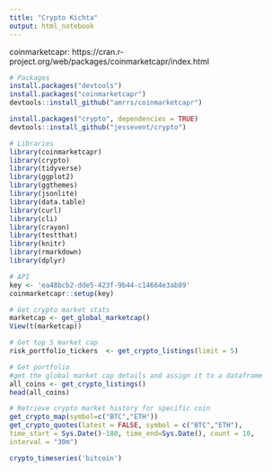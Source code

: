 ```yaml
---
title: "Crypto Kichta"
output: html_notebook
---
```

coinmarketcapr: https://cran.r-project.org/web/packages/coinmarketcapr/index.html

```r
# Packages
install.packages("devtools")
install.packages("coinmarketcapr")
devtools::install_github("amrrs/coinmarketcapr")

install.packages("crypto", dependencies = TRUE)
devtools::install_github("jessevent/crypto")
```


```r
# Libraries
library(coinmarketcapr) 
library(crypto)
library(tidyverse)
library(ggplot2)
library(ggthemes)
library(jsonlite)
library(data.table) 
library(curl)
library(cli)
library(crayon)
library(testthat)
library(knitr)
library(rmarkdown) 
library(dplyr)

# API
key <- 'ea48bcb2-dde5-423f-9b44-c14664e3ab89'
coinmarketcapr::setup(key)
```

```r
# Get crypto market stats
marketcap <- get_global_marketcap()
View(t(marketcap))

# Get top 5 market cap
risk_portfolio_tickers  <- get_crypto_listings(limit = 5)
```

```r
# Get portfolio
#get the global market cap details and assign it to a dataframe
all_coins <- get_crypto_listings()
head(all_coins)
```

```r
# Retrieve crypto market history for specific coin
get_crypto_map(symbol=c("BTC","ETH"))
get_crypto_quotes(latest = FALSE, symbol = c("BTC","ETH"),
time_start = Sys.Date()-180, time_end=Sys.Date(), count = 10,
interval = "30m")

crypto_timeseries('bitcoin')
```

